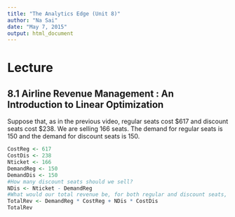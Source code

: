```yaml
---
title: "The Analytics Edge (Unit 8)"
author: "Na Sai"
date: "May 7, 2015"
output: html_document
---
```


# Lecture 
## 8.1 Airline Revenue Management : An Introduction to Linear Optimization 
Suppose that, as in the previous video, regular seats cost $617 and discount seats cost $238. We are selling 166 seats. The demand for regular seats is 150 and the demand for discount seats is 150. 
```r
CostReg <- 617 
CostDis <- 238 
Nticket <- 166 
DemandReg <- 150 
DemandDis <- 150 
#How many discount seats should we sell?
NDis <- Nticket - DemandReg
#What would our total revenue be, for both regular and discount seats, assuming that we have a full plane?
TotalRev <- DemandReg * CostReg + NDis * CostDis 
TotalRev
```